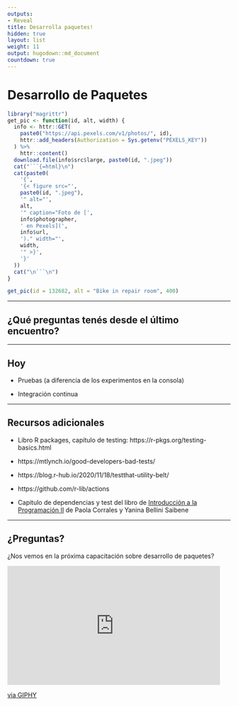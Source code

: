 ```yaml
---
outputs:
- Reveal
title: Desarrolla paquetes!
hidden: true
layout: list
weight: 11
output: hugodown::md_document
countdown: true
---
```


# Desarrollo de Paquetes

```r
library("magrittr")
get_pic <- function(id, alt, width) {
  info <- httr::GET(
    paste0("https://api.pexels.com/v1/photos/", id),
    httr::add_headers(Authorization = Sys.getenv("PEXELS_KEY"))
  ) %>%
    httr::content()
  download.file(info$src$large, paste0(id, ".jpeg"))
  cat("```{=html}\n")
  cat(paste0(
    '{',
    '{< figure src="',
    paste0(id, ".jpeg"),
    '" alt="',
    alt,
    '" caption="Foto de [',
    info$photographer,
    ' en Pexels](',
    info$url,
    ')." width="',
    width,
    '" >}',
    '}'
  ))
  cat("\n```\n")
}
```

```r
get_pic(id = 132682, alt = "Bike in repair room", 400)
```


---

## ¿Qué preguntas tenés desde el último encuentro?


---

## Hoy

- Pruebas (a diferencia de los experimentos en la consola)

- Integración continua

---

## Recursos adicionales

- Libro R packages, capítulo de testing: https://r-pkgs.org/testing-basics.html

- https://mtlynch.io/good-developers-bad-tests/

- https://blog.r-hub.io/2020/11/18/testthat-utility-belt/

- https://github.com/r-lib/actions

- Capitulo de dependencias y test del libro de [Introducción a la Programación II](https://intro-programacion.netlify.app/11_errores) de Paola Corrales y Yanina Bellini Saibene

---

## ¿Preguntas?

¿Nos vemos en la próxima capacitación sobre desarrollo de paquetes?

```{=html}
<iframe src="https://giphy.com/embed/XFpCAWSfTwXh2uSEk2" width="480" height="269" frameBorder="0" class="giphy-embed" allowFullScreen></iframe><p><a href="https://giphy.com/gifs/moon-et-extra-terrestrial-XFpCAWSfTwXh2uSEk2">via GIPHY</a></p>
```
